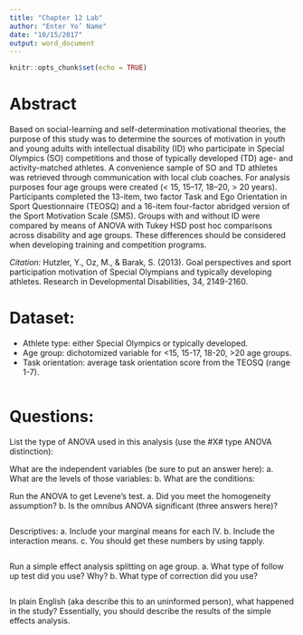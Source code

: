 ```yaml
---
title: "Chapter 12 Lab"
author: "Enter Yo’ Name"
date: "10/15/2017"
output: word_document
---
```


```r
knitr::opts_chunk$set(echo = TRUE)
```

# Abstract

Based on social-learning and self-determination motivational theories, the purpose of this study was to determine the sources of motivation in youth and young adults with intellectual disability (ID) who participate in Special Olympics (SO) competitions and those of typically developed (TD) age- and activity-matched athletes. A convenience sample of SO and TD athletes was retrieved through communication with local club coaches. For analysis purposes four age groups were created (< 15, 15–17, 18–20, > 20 years). Participants completed the 13-item, two factor Task and Ego Orientation in Sport Questionnaire (TEOSQ) and a 16-item four-factor abridged version of the Sport Motivation Scale (SMS). Groups with and without ID were compared by means of ANOVA with Tukey HSD post hoc comparisons across disability and age groups. These differences should be considered when developing training and competition programs. 

*Citation:* Hutzler, Y., Oz, M., & Barak, S. (2013). Goal perspectives and sport participation motivation of Special Olympians and typically developing athletes. Research in Developmental Disabilities, 34, 2149-2160.

# Dataset:
-	Athlete type: either Special Olympics or typically developed.
-	Age group: dichotomized variable for <15, 15-17, 18-20, >20 age groups.
-	Task orientation: average task orientation score from the TEOSQ (range 1-7).

```r

```

# Questions:
List the type of ANOVA used in this analysis (use the #X# type ANOVA distinction):

What are the independent variables (be sure to put an answer here): 
    a.	What are the levels of those variables:
    b.	What are the conditions:

Run the ANOVA to get Levene's test.
    a. Did you meet the homogeneity assumption?
    b. Is the omnibus ANOVA significant (three answers here)?

```r

```

Descriptives:
    a.	Include your marginal means for each IV.
    b.	Include the interaction means.
    c.	You should get these numbers by using tapply. 

```r

```

Run a simple effect analysis splitting on age group.
    a. What type of follow up test did you use?  Why?
    b. What type of correction did you use? 

```r

```

In plain English (aka describe this to an uninformed person), what happened in the study? Essentially, you should describe the results of the simple effects analysis.
